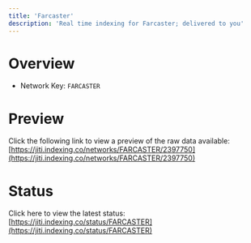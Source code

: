 ```yaml
---
title: 'Farcaster'
description: 'Real time indexing for Farcaster; delivered to you'
---
```


# Overview
- Network Key: `FARCASTER`

# Preview
Click the following link to view a preview of the raw data available: [https://jiti.indexing.co/networks/FARCASTER/2397750](https://jiti.indexing.co/networks/FARCASTER/2397750)

# Status
Click here to view the latest status: [https://jiti.indexing.co/status/FARCASTER](https://jiti.indexing.co/status/FARCASTER)
